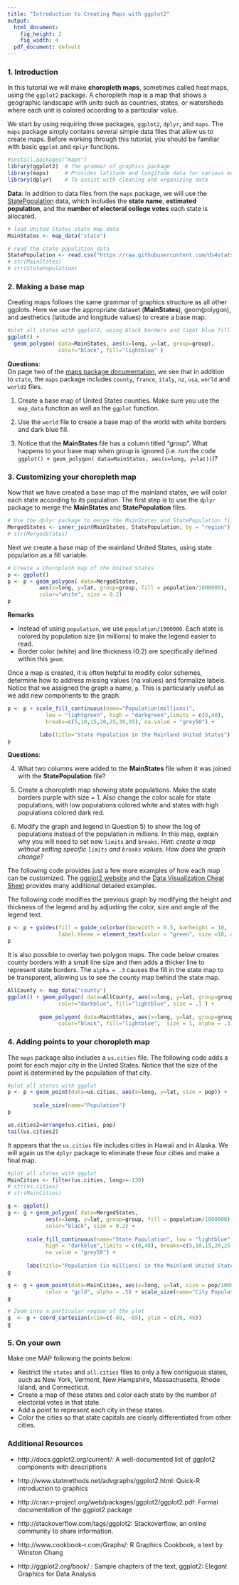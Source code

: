 ```yaml
---
title: "Introduction to Creating Maps with ggplot2"
output:
  html_document:
    fig_height: 2
    fig_width: 4
  pdf_document: default
---
```


### 1. Introduction
In this tutorial we will make **choropleth maps**, sometimes called heat maps, using the `ggplot2` package. A choropleth map is a map that shows a geographic landscape with units such as countries, states, or watersheds where each unit is colored according to a particular value.

We start by using requiring three packages, `ggplot2`, `dplyr`, and `maps`. The `maps` package simply contains several simple data files that allow us to create maps. Before working through this tutorial, you should be familiar with basic `ggplot` and `dplyr` functions. 


```r
#install.packages("maps")
library(ggplot2)  # The grammar of graphics package
library(maps)     # Provides latitude and longitude data for various maps
library(dplyr)    # To assist with cleaning and organizing data
```


**Data**: In addition to data files from the `maps` package, we will use the  [StatePopulation](https://simple.wikipedia.org/wiki/List_of_U.S._states_by_population) data, which includes the **state name**, **estimated population**, and the **number of electoral college votes** each state is allocated.

```r
# load United States state map data
MainStates <- map_data("state")

# read the state population data
StatePopulation <- read.csv("https://raw.githubusercontent.com/ds4stats/r-tutorials/master/intro-maps/data/StatePopulation.csv", as.is = TRUE)
# str(MainStates)
# str(StatePopulation)
```

### 2. Making a base map

Creating maps follows the same grammar of graphics structure as all other ggplots. Here we use the appropriate dataset (**MainStates**), geom(polygon), and aesthetics (latitude and longitude values) to create a base map.

```r
#plot all states with ggplot2, using black borders and light blue fill
ggplot() + 
  geom_polygon( data=MainStates, aes(x=long, y=lat, group=group),
                color="black", fill="lightblue" )
```

**Questions**:  
On page two of the [maps package documentation](https://cran.r-project.org/web/packages/maps/maps.pdf), we see that in addition to `state`, the `maps` package includes `county`, `france`, `italy`, `nz`, `usa`, `world` and `world2` files.

1) Create a base map of United States counties. Make sure you use the `map_data` function as well as the `ggplot` function.

2) Use the `world` file to create a base map of the world with white borders and dark blue fill. 

3) Notice that the **MainStates** file has a column titled "group". What happens to your base map when group is ignored (i.e. run the code `ggplot() + geom_polygon( data=MainStates, aes(x=long, y=lat))`)?


### 3. Customizing your choropleth map

Now that we have created a base map of the mainland states, we will color each state according to its population. The first step is to use the `dplyr` package to merge the **MainStates** and **StatePopulation** files.


```r
# Use the dplyr package to merge the MainStates and StatePopulation files
MergedStates <- inner_join(MainStates, StatePopulation, by = "region")
# str(MergedStates)
```

Next we create a base map of the mainland United States, using state population as a fill variable.

```r
# Create a Choropleth map of the United States
p <- ggplot()
p <- p + geom_polygon( data=MergedStates, 
          aes(x=long, y=lat, group=group, fill = population/1000000), 
          color="white", size = 0.2) 
p
```

**Remarks**

* Instead of using `population`, we use `population/1000000`. Each state is colored by population size (in millions) to make the legend easier to read.
* Border color (white) and line thickness (0.2) are specifically defined within this `geom`.

Once a map is created, it is often helpful to modify color schemes, determine how to address missing values (na.values) and formalize labels. Notice that we assigned the graph a name, `p`. This is particularly useful as we add new components to the graph.

```r
p <- p + scale_fill_continuous(name="Population(millions)", 
            low = "lightgreen", high = "darkgreen",limits = c(0,40), 
            breaks=c(5,10,15,20,25,30,35), na.value = "grey50") +

          labs(title="State Population in the Mainland United States")
p
```

**Questions**:  

4) What two columns were added to the **MainStates** file when it was joined with the **StatePopulation** file?

5) Create a choropleth map showing state populations. Make the state borders purple with size = 1. Also change the color scale for state populations, with low populations colored white and states with high populations colored dark red. 

6) Modify the graph and legend in Question 5) to show the log of populations instead of the population in millions. In this map, explain why you will need to set new `limits` and `breaks`. *Hint: create a map without setting specific `limits` and `breaks` values. How does the graph change?*

The following code provides just a few more examples of how each map can be customized. The [ggplot2 website](http://docs.ggplot2.org/current/) and the [Data Visualization Cheat Sheet](https://www.rstudio.com/resources/cheatsheets/) provides many additional detailed examples.

The following code modifies the previous graph by modifying the height and thickness of the legend and by adjusting the color, size and angle of the legend text.

```r
p <- p + guides(fill = guide_colorbar(barwidth = 0.5, barheight = 10, 
                label.theme = element_text(color = "green", size =10, angle = 45)))
p
```

It is also possible to overlay two polygon maps. The code below creates county borders with a small line size and then adds a thicker line to represent state borders. The `alpha = .3` causes the fill in the state map to be transparent, allowing us to see the county map behind the state map. 

```r
AllCounty <- map_data("county")
ggplot() + geom_polygon( data=AllCounty, aes(x=long, y=lat, group=group),
                color="darkblue", fill="lightblue", size = .1 ) +
  
          geom_polygon( data=MainStates, aes(x=long, y=lat, group=group),
                color="black", fill="lightblue",  size = 1, alpha = .3)
```


### 4. Adding points to your choropleth map

The `maps` package also includes a `us.cities` file. The following code adds a point for each major city in the United States. Notice that the size of the point is determined by the population of that city.

```r
#plot all states with ggplot
p <- p + geom_point(data=us.cities, aes(x=long, y=lat, size = pop)) + 
  
        scale_size(name="Population")
p

us.cities2=arrange(us.cities, pop)
tail(us.cities2)
```

It appears that the `us.cities` file includes cities in Hawaii and in Alaska. We will again us the `dplyr` package to eliminate these four cities and make a final map.

```r
#plot all states with ggplot
MainCities <- filter(us.cities, long>=-130)
# str(us.cities)
# str(MainCities)

g <- ggplot()
g <- g + geom_polygon( data=MergedStates, 
            aes(x=long, y=lat, group=group, fill = population/1000000), 
            color="black", size = 0.2) + 
  
      scale_fill_continuous(name="State Population", low = "lightblue", 
            high = "darkblue",limits = c(0,40), breaks=c(5,10,15,20,25,30,35), 
            na.value = "grey50") +
  
      labs(title="Population (in millions) in the Mainland United States")
g

g <- g + geom_point(data=MainCities, aes(x=long, y=lat, size = pop/1000000), 
            color = "gold", alpha = .5) + scale_size(name="City Population")
g

# Zoom into a particular region of the plot
g  <- g + coord_cartesian(xlim=c(-80, -65), ylim = c(38, 46))
g
```



### 5. On your own

Make one MAP following the points below:

* Restrict the `states` and `all.cities` files to only a few contiguous states, such as New York, Vermont, New Hampshire, Massachusetts, Rhode Island, and Connecticut.
* Create a map of these states and color each state by the number of electorial votes in that state.
* Add a point to represent each city in these states.
* Color the cities so that state capitals are clearly differentiated from other cities.

### Additional Resources

- http://docs.ggplot2.org/current/: A well-documented list of ggplot2 components with descriptions 

- http://www.statmethods.net/advgraphs/ggplot2.html: Quick-R introduction to graphics

- http://cran.r-project.org/web/packages/ggplot2/ggplot2.pdf: Formal documentation of the ggplot2 package

- http://stackoverflow.com/tags/ggplot2: Stackoverflow, an online community to share information. 

- http://www.cookbook-r.com/Graphs/: R Graphics Cookbook, a text by Winston Chang

- http://ggplot2.org/book/ : Sample chapters of the text, ggplot2: Elegant Graphics for Data Analysis


